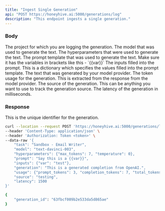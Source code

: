 ```yaml
---
title: "Ingest Single Generation"
api: "POST https://honeyhive.ai:5000/generations/log"
description: "This endpoint ingests a single generation."
---
```


### Body

<ParamField body="task" type="string" required>
    The project for which you are logging the generation.
</ParamField>

<ParamField body="model" type="string" required>
    The model that was used to generate the text.
</ParamField>

<ParamField body="hyperparameters" type="object" required>
    The hyperparameters that were used to generate the text.
</ParamField>

<ParamField body="prompt_template" type="string" required>
    The prompt template that was used to generate the text. Make sure it has the variables in brackets like this - `{{var}}`
</ParamField>

<ParamField body="inputs" type="object" required>
    The inputs filled into the prompt. This is a dictionary which specifies the values filled into the prompt template.
</ParamField>

<ParamField body="generation" type="string" required>
    The text that was generated by your model provider.
</ParamField>

<ParamField body="usage" type="object">
    The token usage for the generation. This is extracted from the response from the model provider.
</ParamField>

<ParamField body="source" type="string">
    The source of the generation. This can be anything you want to use to track the generation source.
</ParamField>

<ParamField body="latency" type="number">
    The latency of the generation in milliseconds.
</ParamField>

### Response

<ResponseField name="generation_id" type="string">
  This is the unique identifier for the generation.
</ResponseField>


<RequestExample>

```bash Example Request
curl --location --request POST 'https://honeyhive.ai:5000/generations/log' \
--header 'Content-Type: application/json' \
--header 'Authorization: Token <token>' \
--data-raw '{
    "task": "Sandbox - Email Writer",
    "model": "text-davinci-003",
    "hyperparameters": {"max_tokens": 7, "temperature": 0},
    "prompt": "Say this is a {{var}}",
    "inputs": {"var": "test"},
    "generation": "This is a generated completion from OpenAI.",
    "usage": {"prompt_tokens": 3, "completion_tokens": 7, "total_tokens": 10}
    "source": "testing",
    "latency": 1500
}'
```

</RequestExample>

<ResponseExample>

```bash Example Response
{
    "generation_id": "63fbcf009b2e533da5d865ae"
}
```

</ResponseExample>